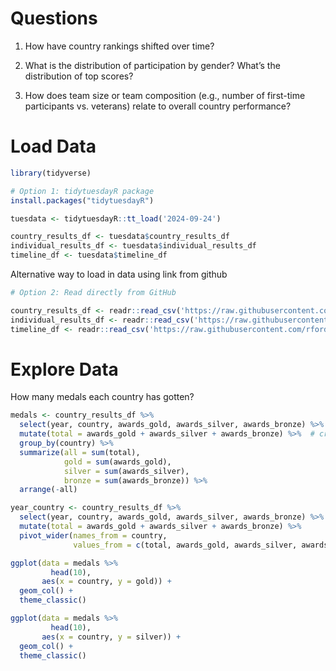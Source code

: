 
# Questions

1. How have country rankings shifted over time?

2. What is the distribution of participation by gender? What's the distribution of top scores?

3. How does team size or team composition (e.g., number of first-time participants vs. veterans) relate to overall country performance?

# Load Data
```r
library(tidyverse)
```


```r
# Option 1: tidytuesdayR package 
install.packages("tidytuesdayR")

tuesdata <- tidytuesdayR::tt_load('2024-09-24')

country_results_df <- tuesdata$country_results_df
individual_results_df <- tuesdata$individual_results_df
timeline_df <- tuesdata$timeline_df
```

Alternative way to load in data using link from github
```r
# Option 2: Read directly from GitHub

country_results_df <- readr::read_csv('https://raw.githubusercontent.com/rfordatascience/tidytuesday/master/data/2024/2024-09-24/country_results_df.csv')
individual_results_df <- readr::read_csv('https://raw.githubusercontent.com/rfordatascience/tidytuesday/master/data/2024/2024-09-24/individual_results_df.csv')
timeline_df <- readr::read_csv('https://raw.githubusercontent.com/rfordatascience/tidytuesday/master/data/2024/2024-09-24/timeline_df.csv')
```

# Explore Data 

How many medals each country has gotten?
```r
medals <- country_results_df %>% 
  select(year, country, awards_gold, awards_silver, awards_bronze) %>% 
  mutate(total = awards_gold + awards_silver + awards_bronze) %>%  # create total column
  group_by(country) %>% 
  summarize(all = sum(total), 
            gold = sum(awards_gold),
            silver = sum(awards_silver),
            bronze = sum(awards_bronze)) %>% 
  arrange(-all)

year_country <- country_results_df %>% 
  select(year, country, awards_gold, awards_silver, awards_bronze) %>% 
  mutate(total = awards_gold + awards_silver + awards_bronze) %>% 
  pivot_wider(names_from = country,
              values_from = c(total, awards_gold, awards_silver, awards_bronze))
```


```r
ggplot(data = medals %>% 
         head(10), 
       aes(x = country, y = gold)) +
  geom_col() +
  theme_classic()

ggplot(data = medals %>% 
         head(10), 
       aes(x = country, y = silver)) +
  geom_col() +
  theme_classic()
```



